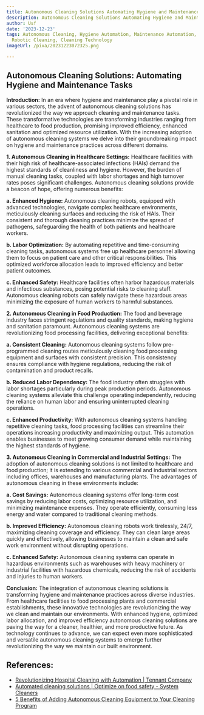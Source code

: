 ```yaml
---
title: Autonomous Cleaning Solutions Automating Hygiene and Maintenance Tasks
description: Autonomous Cleaning Solutions Automating Hygiene and Maintenance Tasks
author: Usf
date: '2023-12-23'
tags: Autonomous Cleaning, Hygiene Automation, Maintenance Automation, Smart Cleaning,
  Robotic Cleaning, Cleaning Technology
imageUrl: /pixa/20231223072325.png

---
```

## Autonomous Cleaning Solutions: Automating Hygiene and Maintenance Tasks

**Introduction:**
In an  era where hygiene and maintenance  play a pivotal role in various sectors, the advent of autonomous cleaning solutions has revolutionized the way we approach cleaning and maintenance tasks. These transformative technologies are transforming industries ranging from healthcare to food production, promising improved efficiency, enhanced sanitation and optimized resource utilization. With  the increasing adoption of autonomous cleaning systems we delve into their groundbreaking impact on hygiene and maintenance practices across different domains.

**1. Autonomous Cleaning in Healthcare Settings:**
Healthcare facilities with their  high risk of healthcare-associated infections (HAIs) demand the highest standards  of cleanliness and hygiene. However, the  burden of manual cleaning tasks, coupled with labor shortages and high turnover rates  poses significant  challenges. Autonomous cleaning solutions provide a beacon of hope, offering numerous benefits:

**a. Enhanced Hygiene:** Autonomous cleaning robots, equipped with advanced technologies, navigate complex healthcare environments, meticulously cleaning surfaces and reducing the risk of HAIs. Their  consistent and thorough cleaning practices minimize the spread of pathogens, safeguarding the health of both patients and healthcare workers.

**b. Labor Optimization:** By automating repetitive and time-consuming cleaning tasks, autonomous systems free up healthcare personnel allowing them to focus on patient  care and other  critical responsibilities. This optimized workforce allocation leads to improved efficiency and better patient outcomes.

**c. Enhanced Safety:** Healthcare facilities often harbor hazardous materials and infectious substances, posing potential risks  to cleaning staff. Autonomous cleaning robots can safely navigate these hazardous areas minimizing the exposure of human workers to harmful substances.

**2. Autonomous Cleaning in Food Production:**
The food and  beverage industry faces stringent regulations and quality standards, making hygiene  and sanitation paramount. Autonomous cleaning systems are revolutionizing food processing facilities, delivering  exceptional benefits:

**a. Consistent Cleaning:** Autonomous cleaning systems follow pre-programmed cleaning  routes meticulously cleaning food processing equipment and surfaces with consistent precision. This consistency ensures compliance with hygiene regulations, reducing the risk of contamination  and product recalls.

**b. Reduced Labor Dependency:** The  food industry often struggles with  labor shortages particularly during peak production periods. Autonomous  cleaning systems  alleviate this  challenge operating independently,  reducing the reliance on human labor  and ensuring  uninterrupted cleaning operations.

**c. Enhanced Productivity:** With autonomous cleaning systems handling repetitive cleaning tasks, food processing facilities can streamline their operations increasing  productivity  and maximizing output. This automation enables businesses to meet growing consumer demand while  maintaining the highest standards of hygiene.

**3. Autonomous Cleaning in Commercial  and  Industrial  Settings:**
The adoption of autonomous cleaning solutions is not limited to  healthcare and food production; it is extending to various commercial and industrial sectors including offices, warehouses and manufacturing plants. The advantages of  autonomous cleaning in these environments include:

**a.  Cost Savings:** Autonomous cleaning systems offer  long-term cost savings  by reducing labor costs, optimizing  resource  utilization, and  minimizing maintenance expenses. They operate efficiently, consuming less energy and water compared to traditional  cleaning methods.

**b. Improved Efficiency:** Autonomous  cleaning robots work  tirelessly, 24/7, maximizing cleaning coverage and efficiency. They  can clean large areas quickly and  effectively, allowing businesses to maintain a clean and safe work environment without disrupting operations.

**c. Enhanced Safety:** Autonomous cleaning systems  can operate in hazardous environments such as warehouses with heavy machinery or industrial facilities  with hazardous chemicals, reducing the risk of accidents and injuries to human workers.

**Conclusion:**
The integration  of autonomous cleaning solutions is transforming  hygiene and maintenance practices across diverse industries. From healthcare  facilities to  food processing plants  and commercial establishments, these  innovative technologies are revolutionizing  the way we clean and maintain our environments. With enhanced hygiene, optimized labor allocation, and improved efficiency autonomous cleaning solutions  are paving the  way for a cleaner, healthier, and more  productive future. As technology continues to advance, we can expect  even more sophisticated  and versatile  autonomous cleaning systems to emerge further revolutionizing  the way we maintain  our built environment.

## References:
- [Revolutionizing Hospital Cleaning with Automation | Tennant Company](https://www.tennantco.com/en_us/blog/2023/08/hospital-cleaning-automation.html)
- [Automated cleaning solutions | Optimize on food safety - System Cleaners](https://systemcleaners.com/solutions/automatic-cleaning)
- [5 Benefits of Adding Autonomous Cleaning Equipment to Your Cleaning Program](https://www.imperialdade.com/blog/autonomous-cleaning-equipment-benefits)

